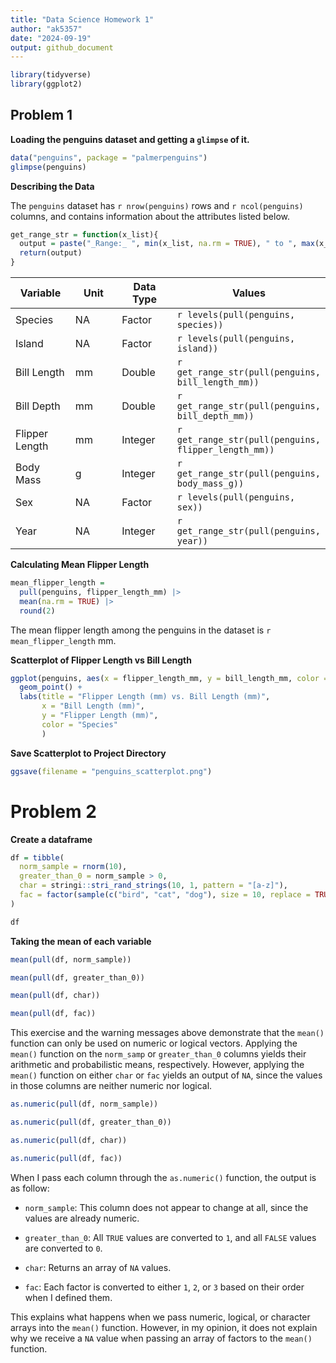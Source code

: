 ```yaml
---
title: "Data Science Homework 1"
author: "ak5357"
date: "2024-09-19"
output: github_document
---
```


```r
library(tidyverse)
library(ggplot2)
```


## Problem 1

**Loading the penguins dataset and getting a `glimpse` of it.**
```r
data("penguins", package = "palmerpenguins")
glimpse(penguins)
```

**Describing the Data**

The `penguins` dataset has `r nrow(penguins)` rows and `r ncol(penguins)` columns, and contains information about the attributes listed below.

```r
get_range_str = function(x_list){
  output = paste("_Range:_ ", min(x_list, na.rm = TRUE), " to ", max(x_list, na.rm = TRUE))
  return(output)
}
```

| Variable | Unit | Data Type | Values |
|-----|-----|-----|-----|
| Species | NA |  Factor | `r levels(pull(penguins, species))` |
| Island | NA |  Factor | `r levels(pull(penguins, island))` |
| Bill Length | mm |  Double |  `r get_range_str(pull(penguins, bill_length_mm))` |
| Bill Depth | mm |  Double | `r get_range_str(pull(penguins, bill_depth_mm))` |
| Flipper Length | mm |  Integer | `r get_range_str(pull(penguins, flipper_length_mm))` |
| Body Mass | g |  Integer | `r get_range_str(pull(penguins, body_mass_g))` |
| Sex | NA |  Factor | `r levels(pull(penguins, sex))` |
| Year | NA |  Integer | `r get_range_str(pull(penguins, year))` |


**Calculating Mean Flipper Length**

```r
mean_flipper_length = 
  pull(penguins, flipper_length_mm) |> 
  mean(na.rm = TRUE) |> 
  round(2)

```

The mean flipper length among the penguins in the dataset is `r mean_flipper_length` mm.

**Scatterplot of Flipper Length vs Bill Length**

```r
ggplot(penguins, aes(x = flipper_length_mm, y = bill_length_mm, color = species)) + 
  geom_point() + 
  labs(title = "Flipper Length (mm) vs. Bill Length (mm)",
       x = "Bill Length (mm)",
       y = "Flipper Length (mm)",
       color = "Species"
       )
```


**Save Scatterplot to Project Directory**
```r
ggsave(filename = "penguins_scatterplot.png")
```

# Problem 2

**Create a dataframe**
```r
df = tibble(
  norm_sample = rnorm(10),
  greater_than_0 = norm_sample > 0,
  char = stringi::stri_rand_strings(10, 1, pattern = "[a-z]"),
  fac = factor(sample(c("bird", "cat", "dog"), size = 10, replace = TRUE))
)

df
```

**Taking the mean of each variable**
```r
mean(pull(df, norm_sample))

mean(pull(df, greater_than_0))

mean(pull(df, char))

mean(pull(df, fac))
```

This exercise and the warning messages above demonstrate that the `mean()` function can only be used on numeric or logical vectors. Applying the `mean()` function on the `norm_samp` or `greater_than_0` columns yields their arithmetic and probabilistic means, respectively. However, applying the `mean()` function on either `char` or `fac` yields an output of `NA`, since the values in those columns are neither numeric nor logical.


```r
as.numeric(pull(df, norm_sample))

as.numeric(pull(df, greater_than_0))

as.numeric(pull(df, char))

as.numeric(pull(df, fac))
```

When I pass each column through the `as.numeric()` function, the output is as follow:

* `norm_sample`: This column does not appear to change at all, since the values are already numeric.

* `greater_than_0`: All `TRUE` values are converted to `1`, and all `FALSE` values are converted to `0`.

* `char`: Returns an array of `NA` values.

* `fac`: Each factor is converted to either `1`, `2`, or `3` based on their order when I defined them.

This explains what happens when we pass numeric, logical, or character arrays into the `mean()` function. However, in my opinion, it does not explain why we receive a `NA` value when passing an array of factors to the `mean()` function.
